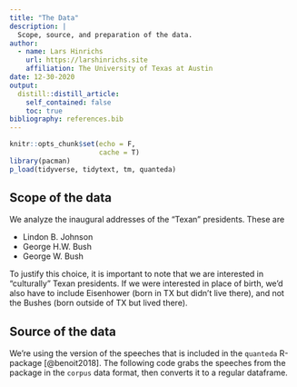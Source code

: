 ```yaml
---
title: "The Data"
description: |
  Scope, source, and preparation of the data.
author:
  - name: Lars Hinrichs
    url: https://larshinrichs.site
    affiliation: The University of Texas at Austin
date: 12-30-2020
output:
  distill::distill_article:
    self_contained: false
    toc: true
bibliography: references.bib
---
```


```r
knitr::opts_chunk$set(echo = F,
                      cache = T)
library(pacman)
p_load(tidyverse, tidytext, tm, quanteda)
```

## Scope of the data

We analyze the inaugural addresses of the "Texan" presidents. These are

-   Lindon B. Johnson
-   George H.W. Bush
-   George W. Bush

To justify this choice, it is important to note that we are interested in "culturally" Texan presidents. If we were interested in place of birth, we'd also have to include Eisenhower (born in TX but didn't live there), and not the Bushes (born outside of TX but lived there).

## Source of the data

We're using the version of the speeches that is included in the `quanteda` R-package [@benoit2018]. The following code grabs the speeches from the package in the `corpus` data format, then converts it to a regular dataframe.

```r

```
